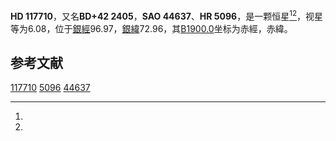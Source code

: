{{Starbox begin
| name = HD 117710
}}
{{Starbox observe
| epoch = [[J2000.0|J2000.0]]
| constell = {{星座名待查}}<ref name=SIMBAD>{{cite web
 | url=http://simbad.u-strasbg.fr/simbad/sim-id?Ident=HR+5096
 | title =Pulsating variable Star
 | publisher=Centre de Données astronomiques de Strasbourg
 | work=SIMBAD
 | accessdate=2012-07-13}}</ref><ref name=DATA>{{cite web
 | url=http://vizier.u-strasbg.fr/viz-bin/VizieR-5?-out.add=.&-source=5050&-corr=PK=HR&-out.max=9999&HR=5096
 | title=VizieR Detailed Page
 | accessdate=2012-07-13
 | archive-date=2016-03-05
 | archive-url=https://web.archive.org/web/20160305025215/http://vizier.u-strasbg.fr/viz-bin/VizieR-5?-out.add=.&-source=5050&-corr=PK=HR&-out.max=9999&HR=5096
 | dead-url=no
 }}</ref>
| 星官 = 
| ra = {{RA|13|31|15.8}}<ref name=SIMBAD /><ref name=DATA />
| dec = {{DEC|+42|6|22}}<ref name=SIMBAD /><ref name=DATA />
| appmag_v = 6.08<ref name=SIMBAD /><ref name=DATA />
}}
{{Starbox character
| class = K2III<ref name=SIMBAD /><ref name=DATA />
| b-v = 1.05<ref name=SIMBAD /><ref name=DATA />
| u-b = <ref name=SIMBAD /><ref name=DATA />
| r-i = <ref name=SIMBAD /><ref name=DATA />
| variable = 
}}
{{Starbox astrometry
| radial_v = 
| prop_mo_ra = -20
| parallax = 0.012
| p_error = 
}}
{{Starbox catalog
| names =BD+42 2405，[[SAO星表|SAO]] 44637，[[HD星表|HD]] 117710，[[HR星表|HR]] 5096}}
{{Starbox reference |Simbad=HR+5096}}
{{Starbox end}}

'''HD 117710'''，又名'''BD+42 2405'''，'''SAO 44637'''、'''HR 5096'''，是一颗恒星<ref name=SIMBAD /><ref name=DATA />，视星等为6.08，位于[[銀道座標系|銀經]]96.97，[[銀道座標系|銀緯]]72.96，其[[B1900.0|B1900.0]]坐标为赤經{{RA|13|26|55.4}}，赤緯{{DEC|+42|72.96|14}}。

== 参考文献 ==
{{reflist}}

{{star-stub}}

[[Category:HD和HDE天體|117710]]
[[Category:HR天體|5096]]
[[Category:SAO天體|44637]]